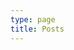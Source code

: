```yaml
---
type: page
title: Posts
---
```



<PostsList
  heading="Posts"
  description="A collection of my thoughts."
  postStatus="published"
/>

<PostsList
  heading="Drafts"
  description="My unfinished thoughts."
  postStatus="draft"
/>
